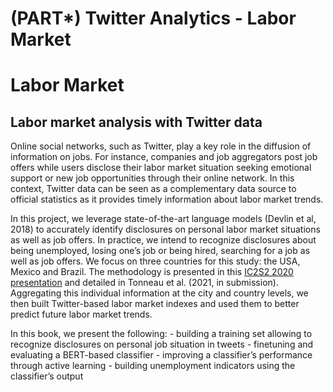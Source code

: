 # (PART\*) Twitter Analytics - Labor Market{-}

# Labor Market {#twitter}

## Labor market analysis with Twitter data

Online social networks, such as Twitter, play a key role in the diffusion of information on jobs. For instance, companies and job aggregators post job offers while users disclose their labor market situation seeking emotional support or new job opportunities through their online network. In this context, Twitter data can be seen as a complementary data source to official statistics as it provides timely information about labor market trends.

In this project, we leverage state-of-the-art language models (Devlin et al, 2018) to accurately identify disclosures on personal labor market situations as well as job offers. In practice, we intend to recognize disclosures about being unemployed, losing one's job or being hired, searching for a job as well as job offers. We focus on three countries for this study: the USA, Mexico and Brazil. The methodology is presented in this [IC2S2 2020 presentation](https://www.youtube.com/watch?v=ZxFrtUW2dYA) and detailed in Tonneau et al. (2021, in submission). Aggregating this individual information at the city and country levels, we then built Twitter-based labor market indexes and used them to better predict future labor market trends.


In this book, we present the following:
- building a training set allowing to recognize disclosures on personal job situation in tweets
- finetuning and evaluating a BERT-based classifier
- improving a classifier's performance through active learning
- building unemployment indicators using the classifier's output
